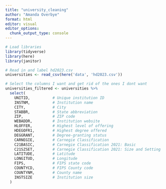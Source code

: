 ```yaml
---
title: "university_cleaning"
author: "Amanda Overbye"
format: html
editor: visual
editor_options: 
  chunk_output_type: console
---
```

```r
# Load libraries
library(tidyverse)
library(here)
library(janitor)
```


```r
# Read in and label hd2023.csv
universities <- read_csv(here('data', 'hd2023.csv'))
```

```r
# Select the columns I want and get rid of the ones I dont want
universities_filtered <- universities %>% 
  select(
    UNITID,          # Unique institution ID
    INSTNM,          # Institution name
    CITY,            # City
    STABBR,          # State abbreviation
    ZIP,             # ZIP code
    WEBADDR,         # Institution website
    HLOFFER,         # Highest level of offering
    HDEGOFR1,        # Highest degree offered
    DEGGRANT,        # Degree-granting status
    CARNEGIE,        # Carnegie Classification
    C21BASIC,        # Carnegie Classification 2021: Basic
    C21SZSET,        # Carnegie Classification 2021: Size and Setting
    LATITUDE,        # Latitude
    LONGITUD,        # Longitude
    FIPS,            # FIPS state code
    COUNTYCD,        # FIPS County code
    COUNTYNM,        # County name
    INSTSIZE         # Institution size
  )
```

